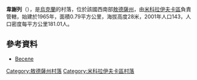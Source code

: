 {{coord|47|25|17|N|30|32|21|E|scale:30000|display=title}}

'''韋謝列'''（{{lang-uk|Веселе}}），是[[烏克蘭|烏克蘭]]的村落，位於該國西南部[[敖德薩州|敖德薩州]]，由[[米科拉伊夫卡區|米科拉伊夫卡區]]負責管轄，始建於1965年，面積0.79平方公里，海拔高度28米，2001年人口143，人口密度每平方公里181.01人。

==參考資料==
* [https://web.archive.org/web/20131213174653/http://w1.c1.rada.gov.ua/pls/z7502/A005?rdat1=13.12.2013&rf7571=24628 Веселе]

{{DEFAULTSORT:Веселе}}
[[Category:敖德薩州村落|Category:敖德薩州村落]]
[[Category:米科拉伊夫卡區村落|Category:米科拉伊夫卡區村落]]


{{Odessa-geo-stub}}